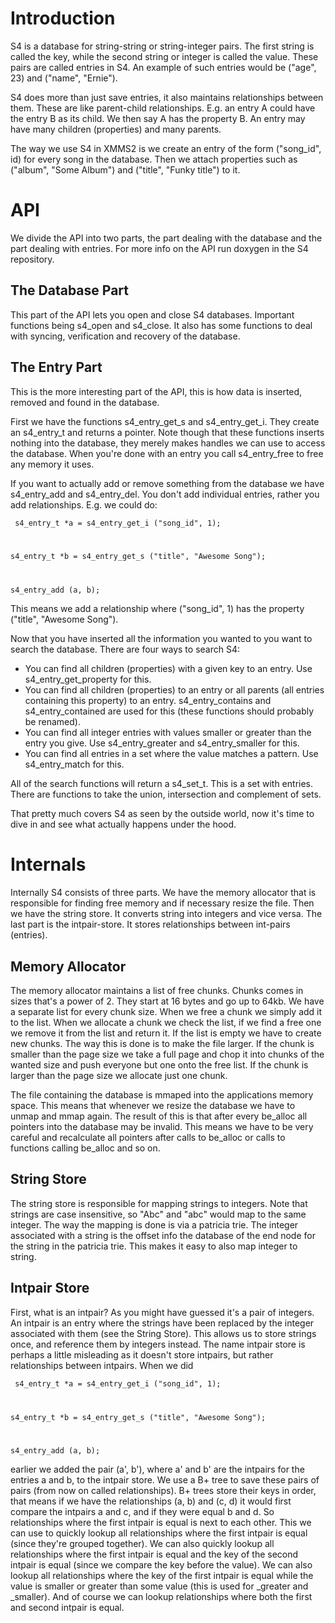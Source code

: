 =Introduction=

S4 is a database for string-string or string-integer pairs. The first string is called the key, while the second string or integer is called the value. These pairs are called entries in S4. An example of such entries would be ("age", 23) and ("name", "Ernie").

S4 does more than just save entries, it also maintains relationships between them. These are like parent-child relationships. E.g. an entry A could have the entry B as its child. We then say A has the property B. An entry may have many children (properties) and many parents.

The way we use S4 in XMMS2 is we create an entry of the form ("song_id", id) for every song in the database. Then we attach properties such as ("album", "Some Album") and ("title", "Funky title") to it.

=API=

We divide the API into two parts, the part dealing with the database and the part dealing with entries. For more info on the API run doxygen in the S4 repository.

==The Database Part==

This part of the API lets you open and close S4 databases. Important functions being s4_open and s4_close. It also has some functions to deal with syncing, verification and recovery of the database.

==The Entry Part==

This is the more interesting part of the API, this is how data is inserted, removed and found in the database.
                                                                                                                                 
First we have the functions s4_entry_get_s and s4_entry_get_i. They create an s4_entry_t and returns a pointer. Note though that these functions inserts nothing into the database, they merely makes handles we can use to access the database. When you're done with an entry you call s4_entry_free to free any memory it uses.

If you want to actually add or remove something from the database we have s4_entry_add and s4_entry_del. You don't add individual entries, rather you add relationships. E.g. we could do:

<code>
s4_entry_t *a = s4_entry_get_i ("song_id", 1);

s4_entry_t *b = s4_entry_get_s ("title", "Awesome Song");

s4_entry_add (a, b);
</code>

This means we add a relationship where ("song_id", 1) has the property ("title", "Awesome Song").

Now that you have inserted all the information you wanted to you want to search the database. There are four ways to search S4:

* You can find all children (properties) with a given key to an entry. Use s4_entry_get_property for this.
* You can find all children (properties) to an entry or all parents (all entries containing this property) to an entry. s4_entry_contains and s4_entry_contained are used for this (these functions should probably be renamed).
* You can find all integer entries with values smaller or greater than the entry you give. Use s4_entry_greater and s4_entry_smaller for this.
* You can find all entries in a set where the value matches a pattern. Use s4_entry_match for this.

All of the search functions will return a s4_set_t. This is a set with entries. There are functions to take the union, intersection and complement of sets.

That pretty much covers S4 as seen by the outside world, now it's time to dive in and see what actually happens under the hood.

=Internals=

Internally S4 consists of three parts. We have the memory allocator that is responsible for finding free memory and if necessary resize the file. Then we have the string store. It converts string into integers and vice versa. The last part is the intpair-store. It stores relationships between int-pairs (entries).

==Memory Allocator==

The memory allocator maintains a list of free chunks. Chunks comes in sizes that's a power of 2. They start at 16 bytes and go up to 64kb. We have a separate list for every chunk size. When we free a chunk we simply add it to the list. When we allocate a chunk we check the list, if we find a free one we remove it from the list and return it. If the list is empty we have to create new chunks. The way this is done is to make the file larger. If the chunk is smaller than the page size we take a full page and chop it into chunks of the wanted size and push everyone but one onto the free list. If the chunk is larger than the page size we allocate just one chunk.

The file containing the database is mmaped into the applications memory space. This means that whenever we resize the database we have to unmap and mmap again. The result of this is that after every be_alloc all pointers into the database may be invalid. This means we have to be very careful and recalculate all pointers after calls to be_alloc or calls to functions calling be_alloc and so on.

==String Store==

The string store is responsible for mapping strings to integers. Note that strings are case insensitive, so "Abc" and "abc" would map to the same integer. The way the mapping is done is via a patricia trie. The integer associated with a string is the offset info the database of the end node for the string in the patricia trie. This makes it easy to also map integer to string.

==Intpair Store==

First, what is an intpair? As you might have guessed it's a pair of integers. An intpair is an entry where the strings have been replaced by the integer associated with them (see the String Store). This allows us to store strings once, and reference them by integers instead. The name intpair store is perhaps a little misleading as it doesn't store intpairs, but rather relationships between intpairs. When we did

<code>
s4_entry_t *a = s4_entry_get_i ("song_id", 1);

s4_entry_t *b = s4_entry_get_s ("title", "Awesome Song");

s4_entry_add (a, b);
</code>

earlier we added the pair (a', b'), where a' and b' are the intpairs for the entries a and b, to the intpair store. We use a B+ tree to save these pairs of pairs (from now on called relationships). B+ trees store their keys in order, that means if we have the relationships (a, b) and (c, d) it would first compare the intpairs a and c, and if they were equal b and d. So relationships where the first intpair is equal is next to each other. This we can use to quickly lookup all relationships where the first intpair is equal (since they're grouped together). We can also quickly lookup all relationships where the first intpair is equal and the key of the second intpair is equal (since we compare the key before the value). We can also lookup all relationships where the key of the first intpair is equal while the value is smaller or greater than some value (this is used for _greater and _smaller). And of course we can lookup relationships where both the first and second intpair is equal.